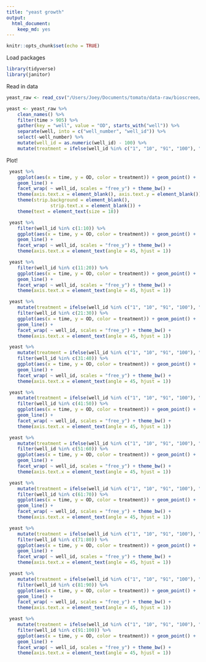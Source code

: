 ```yaml
---
title: "yeast growth"
output: 
  html_document: 
    keep_md: yes
---
```


```r
knitr::opts_chunk$set(echo = TRUE)
```

Load packages
```r
library(tidyverse)
library(janitor)
```

Read in data
```r
yeast_raw <- read_csv("/Users/Joey/Documents/tomato/data-raw/bioscreen/16C_test_yeast_march6.csv")

yeast <- yeast_raw %>% 
	clean_names() %>% 
	filter(time > 905) %>%
	gather(key = "well", value = "OD", starts_with("well")) %>% 
	separate(well, into = c("well_number", "well_id")) %>% 
	select(-well_number) %>% 
	mutate(well_id = as.numeric(well_id) - 100) %>% 
	mutate(treatment = ifelse(well_id %in% c("1", "10", "91", "100"), "blank", "yeast"))
```

Plot!

```r
 yeast %>% 
	ggplot(aes(x = time, y = OD, color = treatment)) + geom_point() + 
	geom_line() +
	facet_wrap( ~ well_id, scales = "free_y") + theme_bw() + 
	theme(axis.text.x = element_blank(), axis.text.y = element_blank()) + 
	theme(strip.background = element_blank(),
				strip.text.x = element_blank()) + 
	theme(text = element_text(size = 18))

```

```r
 yeast %>% 
	filter(well_id %in% c(1:10)) %>% 
	ggplot(aes(x = time, y = OD, color = treatment)) + geom_point() + 
	geom_line() +
	facet_wrap( ~ well_id, scales = "free_y") + theme_bw() + 
	theme(axis.text.x = element_text(angle = 45, hjust = 1))

```

```r
 yeast %>% 
	filter(well_id %in% c(11:20)) %>% 
	ggplot(aes(x = time, y = OD, color = treatment)) + geom_point() + 
	geom_line() +
	facet_wrap( ~ well_id, scales = "free_y") + theme_bw() + 
	theme(axis.text.x = element_text(angle = 45, hjust = 1))

```

```r
 yeast %>% 
	mutate(treatment = ifelse(well_id %in% c("1", "10", "91", "100"), "blank", "yeast")) %>%
	filter(well_id %in% c(21:30)) %>% 
	ggplot(aes(x = time, y = OD, color = treatment)) + geom_point() + 
	geom_line() +
	facet_wrap( ~ well_id, scales = "free_y") + theme_bw() + 
	theme(axis.text.x = element_text(angle = 45, hjust = 1))

```

```r
 yeast %>% 
	mutate(treatment = ifelse(well_id %in% c("1", "10", "91", "100"), "blank", "yeast")) %>%
	filter(well_id %in% c(31:40)) %>% 
	ggplot(aes(x = time, y = OD, color = treatment)) + geom_point() + 
	geom_line() +
	facet_wrap( ~ well_id, scales = "free_y") + theme_bw() + 
	theme(axis.text.x = element_text(angle = 45, hjust = 1))

```

```r
 yeast %>% 
	mutate(treatment = ifelse(well_id %in% c("1", "10", "91", "100"), "blank", "yeast")) %>%
	filter(well_id %in% c(41:50)) %>% 
	ggplot(aes(x = time, y = OD, color = treatment)) + geom_point() + 
	geom_line() +
	facet_wrap( ~ well_id, scales = "free_y") + theme_bw() + 
	theme(axis.text.x = element_text(angle = 45, hjust = 1))

```

```r
 yeast %>% 
	mutate(treatment = ifelse(well_id %in% c("1", "10", "91", "100"), "blank", "yeast")) %>%
	filter(well_id %in% c(51:60)) %>% 
	ggplot(aes(x = time, y = OD, color = treatment)) + geom_point() + 
	geom_line() +
	facet_wrap( ~ well_id, scales = "free_y") + theme_bw() + 
	theme(axis.text.x = element_text(angle = 45, hjust = 1))

```

```r
 yeast %>% 
	mutate(treatment = ifelse(well_id %in% c("1", "10", "91", "100"), "blank", "yeast")) %>%
	filter(well_id %in% c(61:70)) %>% 
	ggplot(aes(x = time, y = OD, color = treatment)) + geom_point() + 
	geom_line() +
	facet_wrap( ~ well_id, scales = "free_y") + theme_bw() + 
	theme(axis.text.x = element_text(angle = 45, hjust = 1))

```

```r
 yeast %>% 
	mutate(treatment = ifelse(well_id %in% c("1", "10", "91", "100"), "blank", "yeast")) %>%
	filter(well_id %in% c(71:80)) %>% 
	ggplot(aes(x = time, y = OD, color = treatment)) + geom_point() + 
	geom_line() +
	facet_wrap( ~ well_id, scales = "free_y") + theme_bw() + 
	theme(axis.text.x = element_text(angle = 45, hjust = 1))

```

```r
 yeast %>% 
	mutate(treatment = ifelse(well_id %in% c("1", "10", "91", "100"), "blank", "yeast")) %>%
	filter(well_id %in% c(81:90)) %>% 
	ggplot(aes(x = time, y = OD, color = treatment)) + geom_point() + 
	geom_line() +
	facet_wrap( ~ well_id, scales = "free_y") + theme_bw() + 
	theme(axis.text.x = element_text(angle = 45, hjust = 1))

```

```r
 yeast %>% 
	mutate(treatment = ifelse(well_id %in% c("1", "10", "91", "100"), "blank", "yeast")) %>%
	filter(well_id %in% c(91:100)) %>% 
	ggplot(aes(x = time, y = OD, color = treatment)) + geom_point() + 
	geom_line() +
	facet_wrap( ~ well_id, scales = "free_y") + theme_bw() + 
	theme(axis.text.x = element_text(angle = 45, hjust = 1))

```